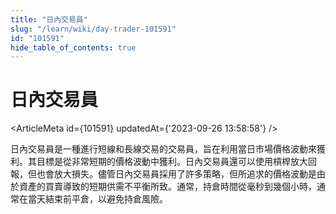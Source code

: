 ```yaml
---
title: "日內交易員"
slug: "/learn/wiki/day-trader-101591"
id: "101591"
hide_table_of_contents: true
---
```



# 日內交易員

<ArticleMeta id={101591} updatedAt={'2023-09-26 13:58:58'} />
<div className='border-solid border-b border-t-0 my-4 border-[var(--ifm-color-gray-300)]' />

日內交易員是一種進行短線和長線交易的交易員，旨在利用當日市場價格波動來獲利。其目標是從非常短期的價格波動中獲利。日內交易員還可以使用槓桿放大回報，但也會放大損失。儘管日內交易員採用了許多策略，但所追求的價格波動是由於資產的買賣導致的短期供需不平衡所致。通常，持倉時間從毫秒到幾個小時，通常在當天結束前平倉，以避免持倉風險。
